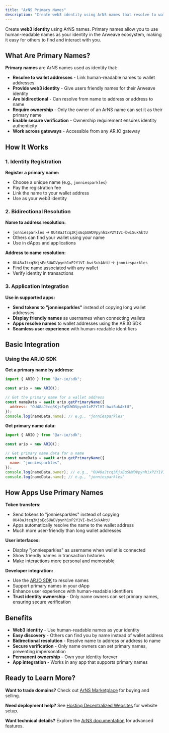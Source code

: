 ```yaml
---
title: "ArNS Primary Names"
description: "Create web3 identity using ArNS names that resolve to wallet addresses"
---
```


Create **web3 identity** using ArNS names. Primary names allow you to use human-readable names as your identity in the Arweave ecosystem, making it easy for others to find and interact with you.

## What Are Primary Names?

**Primary names** are ArNS names used as identity that:

- **Resolve to wallet addresses** - Link human-readable names to wallet addresses
- **Provide web3 identity** - Give users friendly names for their Arweave identity
- **Are bidirectional** - Can resolve from name to address or address to name
- **Require ownership** - Only the owner of an ArNS name can set it as their primary name
- **Enable secure verification** - Ownership requirement ensures identity authenticity
- **Work across gateways** - Accessible from any AR.IO gateway

## How It Works

### 1. Identity Registration

**Register a primary name:**

- Choose a unique name (e.g., `jonniesparkles`)
- Pay the registration fee
- Link the name to your wallet address
- Use as your web3 identity

### 2. Bidirectional Resolution

**Name to address resolution:**

- `jonniesparkles` → `OU48aJtcq3KjsEqSUWDVpynh1xP2Y1VI-bwiSukAktU`
- Others can find your wallet using your name
- Use in dApps and applications

**Address to name resolution:**

- `OU48aJtcq3KjsEqSUWDVpynh1xP2Y1VI-bwiSukAktU` → `jonniesparkles`
- Find the name associated with any wallet
- Verify identity in transactions

### 3. Application Integration

**Use in supported apps:**

- **Send tokens to "jonniesparkles"** instead of copying long wallet addresses
- **Display friendly names** as usernames when connecting wallets
- **Apps resolve names** to wallet addresses using the AR.IO SDK
- **Seamless user experience** with human-readable identifiers

## Basic Integration

### Using the AR.IO SDK

**Get a primary name by address:**

```javascript
import { ARIO } from "@ar-io/sdk";

const ario = new ARIO();

// Get the primary name for a wallet address
const nameData = await ario.getPrimaryName({
  address: "OU48aJtcq3KjsEqSUWDVpynh1xP2Y1VI-bwiSukAktU",
});
console.log(nameData.name); // e.g., "jonniesparkles"
```

**Get primary name data:**

```javascript
import { ARIO } from "@ar-io/sdk";

const ario = new ARIO();

// Get primary name data for a name
const nameData = await ario.getPrimaryName({
  name: "jonniesparkles",
});
console.log(nameData.owner); // e.g., "OU48aJtcq3KjsEqSUWDVpynh1xP2Y1VI-bwiSukAktU"
console.log(nameData.name); // e.g., "jonniesparkles"
```

## How Apps Use Primary Names

**Token transfers:**

- Send tokens to "jonniesparkles" instead of copying `OU48aJtcq3KjsEqSUWDVpynh1xP2Y1VI-bwiSukAktU`
- Apps automatically resolve the name to the wallet address
- Much more user-friendly than long wallet addresses

**User interfaces:**

- Display "jonniesparkles" as username when wallet is connected
- Show friendly names in transaction histories
- Make interactions more personal and memorable

**Developer integration:**

- Use the [AR.IO SDK](https://docs.ar.io/ar-io-sdk/ario/primary-names/get-primary-name) to resolve names
- Support primary names in your dApp
- Enhance user experience with human-readable identifiers
- **Trust identity ownership** - Only name owners can set primary names, ensuring secure verification

## Benefits

- **Web3 identity** - Use human-readable names as your identity
- **Easy discovery** - Others can find you by name instead of wallet address
- **Bidirectional resolution** - Resolve name to address or address to name
- **Secure verification** - Only name owners can set primary names, preventing impersonation
- **Permanent ownership** - Own your identity forever
- **App integration** - Works in any app that supports primary names

## Ready to Learn More?

**Want to trade domains?** Check out [ArNS Marketplace](/use-cases/arns-marketplace) for buying and selling.

**Need deployment help?** See [Hosting Decentralized Websites](/use-cases/hosting-decentralized-websites) for website setup.

**Want technical details?** Explore the [ArNS documentation](https://docs.ar.io/arns) for advanced features.
